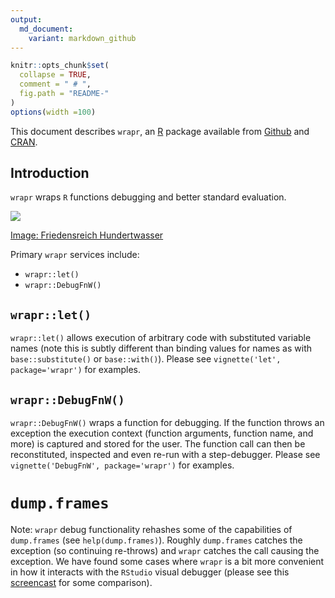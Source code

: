 ```yaml
---
output:
  md_document:
    variant: markdown_github
---
```


<!-- README.md is generated from README.Rmd. Please edit that file -->



```r
knitr::opts_chunk$set(
  collapse = TRUE,
  comment = " # ",
  fig.path = "README-"
)
options(width =100)
```

This document describes `wrapr`, an [R](https://cran.r-project.org) package available from [Github](https://github.com/WinVector/wrapr) and  [CRAN](https://CRAN.R-project.org/).


## Introduction

`wrapr` wraps `R` functions debugging and better standard evaluation.


![](wrapper.jpg)

[Image: Friedensreich Hundertwasser](https://commons.m.wikimedia.org/wiki/File:Furoshiki_designed_by_Friedensreich_Hundertwasser_for_%27Fernwärme_Wien%27_AG.jpg#mw-jump-to-license)


Primary `wrapr` services include:

 * `wrapr::let()`
 * `wrapr::DebugFnW()`

 
## `wrapr::let()`

`wrapr::let()` allows execution of arbitrary code with substituted variable names (note this is subtly different than binding values for names as with `base::substitute()` or `base::with()`).   Please see `vignette('let', package='wrapr')` for examples.

## `wrapr::DebugFnW()`

`wrapr::DebugFnW()` wraps a function for debugging.  If the function throws an exception the execution context (function arguments, function name, and more) is captured and stored for the user.  The function call can then be reconstituted, inspected and even re-run with a step-debugger.  Please see `vignette('DebugFnW', package='wrapr')` for examples.


# `dump.frames`

Note: `wrapr` debug functionality rehashes some of the capabilities of `dump.frames` (see `help(dump.frames)`).  Roughly `dump.frames` catches the exception (so continuing re-throws) and `wrapr` catches the call causing the exception.  We have found some cases where `wrapr` is a bit more convenient in how it interacts with the `RStudio` visual debugger (please see this [screencast](https://youtu.be/2NCj4Hacm8E?list=PLAKBwakacHbQT51nPHex1on3YNCCmggZA) for some comparison).



